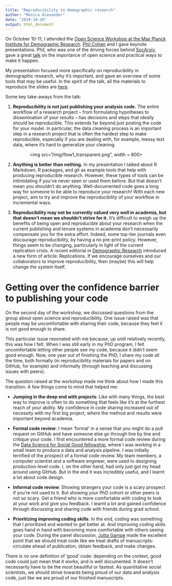 ```yaml
---
title: "Reproducibility in demographic research"
author: "Monica Alexander"
date: "2019-10-20"
output: html_document
---
```


On October 10-11, I attended the [Open Science Workshop at the Max Planck Institute for Demographic Research](https://www.demogr.mpg.de/en/news_press/news/news/free_access_to_demographic_research_6289.htm). [Phil Cohen](https://familyinequality.wordpress.com/) and I gave keynote presentations. Phil, who was one of the driving forces behind [SocArxiv](https://osf.io/preprints/socarxiv), gave a great [talk](https://osf.io/v54g2/) on the importance of open science and practical ways to make it happen.

My presentation focused more specifically on reproducibility in demographic research, why it's important, and gave an overview of some tools that may be useful. In the spirit of the talk, all the materials to reproduce the slides are [here](https://github.com/MJAlexander/reproducibility-in-demography/tree/master/presentations). 

Some key take-aways from the talk:

1. **Reproducibility is not just publishing your analysis code.** The entire workflow of a research project -- from formulating hypotheses to dissemination of your results -- has decisions and steps that ideally should be reproducible. This extends far beyond just posting the code for your model. In particular, the data cleaning process is an important step in a research project that is often the hardest step to make reproducible, especially if you are dealing with, for example, messy text data, where it's hard to generalize your cleaning. 

<center>
<img src="/img/flow1_transparent.png", width = 800>
</center>

2. **Anything is better than nothing.** In my presentation I talked about R Markdown, R packages, and git as example tools that help with producing reproducible research. However, these types of tools can be intimidating if you've never seen or used them before. But that doesn't mean you shouldn't do anything. Well-documented code goes a long way for someone to be able to reproduce your research! With each new project, aim to try and improve the reproducibility of your workflow in incremental ways. 

3. **Reproducibility may not be currently valued very well in academia, but that doesn't mean we shouldn't strive for it.** It's difficult to weigh up the benefits of being open and reproducible about your research when the current publishing and tenure systems in academia don't necessarily compensate you for the extra effort. Indeed, some top-tier journals even discourage reproducibility, by having a no pre-print policy. However, things seem to be changing, particularly in light of the current replication crisis. A recent editorial in [Demographic Research](https://www.demographic-research.org/volumes/vol41/32/default.htm) introduced a new form of article: Replications. If we encourage ourselves and our collaborators to improve reproducibility, then (maybe) this will help change the system itself. 

# Getting over the confidence barrier to publishing your code

On the second day of the workshop, we discussed questions from the group about open science and reproducibility. One issue raised was that people may be uncomfortable with sharing their code, because they feel it is not good enough to share.

This particular issue resonated with me because, up until relatively recently, this was how I felt. When I was still early in my PhD program, I felt uncomfortable letting other people see my code, because it didn't seem good enough. Now, one year out of finishing the PhD, I share my code all the time, both formally (in reproducibility materials for papers and on GitHub, for example) and informally (through teaching and discussing issues with peers). 

The question raised at the workshop made me think about how I made this transition. A few things come to mind that helped me:

- **Jumping in the deep end with projects**: Like with many things, the best way to improve is often to do something that feels like it's at the furthest reach of your ability. My confidence in code sharing increased out of necessity with my first big project, where the method and results were important beyond academia.

- **Formal code review**: I mean 'formal' in a sense that you might do a pull request on GitHub and have someone else go through line by line and critique your code. I first encountered a more formal code review during the [Data Science for Social Good fellowship](http://www.dssgfellowship.org/people/2016-fellows-mentors/), where I was working in a small team to produce a data and analysis pipeline. I was initially terrified of the prospect of a formal code review. My team members, a computer scientist and a software engineer, were used to designing production-level code. I, on the other hand, had only just got my head around using GitHub. But in the end it was incredibly useful, and I learnt a lot about code design. 

- **Informal code review**: Showing strangers your code is a scary prospect if you're not used to it. But showing your PhD cohort or other peers is not so scary. Get a friend who is more comfortable with coding to look at your work and give you feedback. I learnt a lot and gained confidence through discussing and sharing code with friends during grad school.


- **Prioritizing improving coding skills**: In the end, coding was something that I prioritized and wanted to get better at. And improving coding skills goes hand in hand with becoming more comfortable with others seeing your code. During the panel discussion, [Jutta Gampe](https://www.demogr.mpg.de/en/institute/staff_directory_1899/jutta_gampe_655.htm) made the excellent point that we should treat code like we treat drafts of manuscripts: circulate ahead of publication, obtain feedback, and make changes. 


There is no one definition of 'good' code: depending on the context, good code could just mean that it works, and is well documented. It doesn't necessarily have to be the most beautiful or fastest. As quantitative social scientists, we should strive towards being proud of our data and analysis code, just like we are proud of our finished manuscripts. 

  

